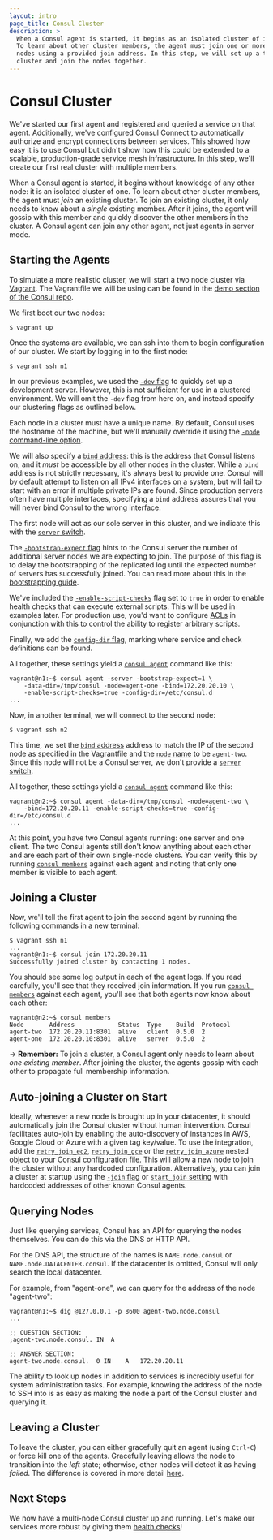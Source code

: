```yaml
---
layout: intro
page_title: Consul Cluster
description: >
  When a Consul agent is started, it begins as an isolated cluster of its own.
  To learn about other cluster members, the agent must join one or more other
  nodes using a provided join address. In this step, we will set up a two-node
  cluster and join the nodes together.
---
```


# Consul Cluster

We've started our first agent and registered and queried a service on that
agent. Additionally, we've configured Consul Connect to automatically authorize and encrypt connections between services. This showed how easy it is to use Consul but didn't show how this could be extended to a scalable, production-grade service mesh infrastructure.
In this step, we'll create our first real cluster with multiple members.

When a Consul agent is started, it begins without knowledge of any other node:
it is an isolated cluster of one. To learn about other cluster members, the
agent must _join_ an existing cluster. To join an existing cluster, it only
needs to know about a _single_ existing member. After it joins, the agent will
gossip with this member and quickly discover the other members in the cluster.
A Consul agent can join any other agent, not just agents in server mode.

## Starting the Agents

To simulate a more realistic cluster, we will start a two node cluster via
[Vagrant](https://www.vagrantup.com/). The Vagrantfile we will be using can
be found in the [demo section of the Consul repo](https://github.com/hashicorp/consul/tree/master/demo/vagrant-cluster).

We first boot our two nodes:

```shell-session
$ vagrant up
```

Once the systems are available, we can ssh into them to begin configuration
of our cluster. We start by logging in to the first node:

```shell-session
$ vagrant ssh n1
```

In our previous examples, we used the [`-dev`
flag](/docs/agent/options#_dev) to quickly set up a development server.
However, this is not sufficient for use in a clustered environment. We will
omit the `-dev` flag from here on, and instead specify our clustering flags as
outlined below.

Each node in a cluster must have a unique name. By default, Consul uses the
hostname of the machine, but we'll manually override it using the [`-node`
command-line option](/docs/agent/options#_node).

We will also specify a [`bind` address](/docs/agent/options#_bind):
this is the address that Consul listens on, and it _must_ be accessible by
all other nodes in the cluster. While a `bind` address is not strictly
necessary, it's always best to provide one. Consul will by default attempt to
listen on all IPv4 interfaces on a system, but will fail to start with an
error if multiple private IPs are found. Since production servers often
have multiple interfaces, specifying a `bind` address assures that you will
never bind Consul to the wrong interface.

The first node will act as our sole server in this cluster, and we indicate
this with the [`server` switch](/docs/agent/options#_server).

The [`-bootstrap-expect` flag](/docs/agent/options#_bootstrap_expect)
hints to the Consul server the number of additional server nodes we are
expecting to join. The purpose of this flag is to delay the bootstrapping of
the replicated log until the expected number of servers has successfully joined.
You can read more about this in the [bootstrapping
guide](/docs/guides/bootstrapping).

We've included the [`-enable-script-checks`](/docs/agent/options#_enable_script_checks)
flag set to `true` in order to enable health checks that can execute external scripts.
This will be used in examples later. For production use, you'd want to configure
[ACLs](/docs/guides/acl) in conjunction with this to control the ability to
register arbitrary scripts.

Finally, we add the [`config-dir` flag](/docs/agent/options#_config_dir),
marking where service and check definitions can be found.

All together, these settings yield a
[`consul agent`](/commands/agent) command like this:

```text
vagrant@n1:~$ consul agent -server -bootstrap-expect=1 \
	-data-dir=/tmp/consul -node=agent-one -bind=172.20.20.10 \
	-enable-script-checks=true -config-dir=/etc/consul.d
...
```

Now, in another terminal, we will connect to the second node:

```shell-session
$ vagrant ssh n2
```

This time, we set the [`bind` address](/docs/agent/options#_bind)
address to match the IP of the second node as specified in the Vagrantfile
and the [`node` name](/docs/agent/options#_node) to be `agent-two`.
Since this node will not be a Consul server, we don't provide a
[`server` switch](/docs/agent/options#_server).

All together, these settings yield a
[`consul agent`](/commands/agent) command like this:

```text
vagrant@n2:~$ consul agent -data-dir=/tmp/consul -node=agent-two \
	-bind=172.20.20.11 -enable-script-checks=true -config-dir=/etc/consul.d
...
```

At this point, you have two Consul agents running: one server and one client.
The two Consul agents still don't know anything about each other and are each
part of their own single-node clusters. You can verify this by running
[`consul members`](/commands/members) against each agent and noting
that only one member is visible to each agent.

## Joining a Cluster

Now, we'll tell the first agent to join the second agent by running
the following commands in a new terminal:

```shell-session
$ vagrant ssh n1
...
vagrant@n1:~$ consul join 172.20.20.11
Successfully joined cluster by contacting 1 nodes.
```

You should see some log output in each of the agent logs. If you read
carefully, you'll see that they received join information. If you
run [`consul members`](/commands/members) against each agent,
you'll see that both agents now know about each other:

```text
vagrant@n2:~$ consul members
Node       Address            Status  Type    Build  Protocol
agent-two  172.20.20.11:8301  alive   client  0.5.0  2
agent-one  172.20.20.10:8301  alive   server  0.5.0  2
```

-> **Remember:** To join a cluster, a Consul agent only needs to
learn about <em>one existing member</em>. After joining the cluster, the
agents gossip with each other to propagate full membership information.

## Auto-joining a Cluster on Start

Ideally, whenever a new node is brought up in your datacenter, it should automatically join the Consul cluster without human intervention. Consul facilitates auto-join by enabling the auto-discovery of instances in AWS, Google Cloud or Azure with a given tag key/value. To use the integration, add the [`retry_join_ec2`](/docs/agent/options#retry_join_ec2), [`retry_join_gce`](/docs/agent/options#retry_join_gce) or the [`retry_join_azure`](/docs/agent/options#retry_join_azure) nested object to your Consul configuration file. This will allow a new node to join the cluster without any hardcoded configuration. Alternatively, you can join a cluster at startup using the [`-join` flag](/docs/agent/options#_join) or [`start_join` setting](/docs/agent/options#start_join) with hardcoded addresses of other known Consul agents.

## Querying Nodes

Just like querying services, Consul has an API for querying the
nodes themselves. You can do this via the DNS or HTTP API.

For the DNS API, the structure of the names is `NAME.node.consul` or
`NAME.node.DATACENTER.consul`. If the datacenter is omitted, Consul
will only search the local datacenter.

For example, from "agent-one", we can query for the address of the
node "agent-two":

```
vagrant@n1:~$ dig @127.0.0.1 -p 8600 agent-two.node.consul
...

;; QUESTION SECTION:
;agent-two.node.consul.	IN	A

;; ANSWER SECTION:
agent-two.node.consul.	0 IN	A	172.20.20.11
```

The ability to look up nodes in addition to services is incredibly
useful for system administration tasks. For example, knowing the address
of the node to SSH into is as easy as making the node a part of the
Consul cluster and querying it.

## Leaving a Cluster

To leave the cluster, you can either gracefully quit an agent (using
`Ctrl-C`) or force kill one of the agents. Gracefully leaving allows
the node to transition into the _left_ state; otherwise, other nodes
will detect it as having _failed_. The difference is covered
in more detail [here](/intro/getting-started/agent#stopping).

## Next Steps

We now have a multi-node Consul cluster up and running. Let's make
our services more robust by giving them [health checks](/intro/getting-started/checks)!
